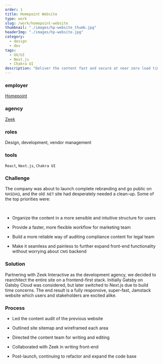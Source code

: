 ```yaml
---
order: 1
title: Homepoint Website
type: work
slug: /work/homepoint-website
thumbnail: "./images/hp-website_thumb.jpg"
headerImg: "./images/hp-website.jpg"
category:
  - design
  - dev
tags:
  - UX/UI
  - Next.js
  - Chakra UI
description: "Deliver the content fast and secure at near zero load time, provide an intuitive experience for the users, and continue to expand user functionalities without fighting the CMS."
---
```



<section class="portfolioDetail">

### employer

[Homepoint](https://homepointfinancial.com)

</section>

<section class="portfolioDetail">

### agency

[Zeek](https://zeek.com)

</section>

<section class="portfolioDetail">

### roles

Design, development, vendor management

</section>

<section class="portfolioDetail">

### tools

`React`, `Next.js`, `Chakra UI`

</section>

<section class="portfolioDetail">

### Challenge

<div>

The company was about to launch complete rebranding and go public on <small>NASDAQ</small>, and the old <small>.NET </small>site had desperately needed a clean-up. Some of the top priorities were:

<br />

- Organize the content in a more sensible and intuitive structure for users

- Provide a faster, more flexible workflow for marketing team

- Build a more reliable way of auditing compliance content for legal team

- Make it seamless and painless to further expand front-end functionality without worrying about <small>CMS</small> backend

</div>

</section>

<section class="portfolioDetail">

### Solution

Partnering with Zeek Interactive as the development agency, we decided to rearchitect the entire site on a frontend-first stack. Initially Gatsby on Gatsby Cloud was considered, but later switched to Next.js due to build time concerns. The end result is a fully responsive, super-fast, Jamstack website which users and stakeholders are excited alike.

</section>

<section class="portfolioDetail">

### Process

<div>

- Led the content audit of the previous website

- Outlined site sitemap and wireframed each area

- Directed the content team for writing and editing

- Collaborated with Zeek in writing front-end

- Post-launch, continuing to refactor and expand the code base

</div>

</section>

<ButtonContainer>
  <SimpleButton
    cta="Visit Homepoint Website"
    href="https://www.homepointfinancial.com/"
    variant="green"
  />
</ButtonContainer>
